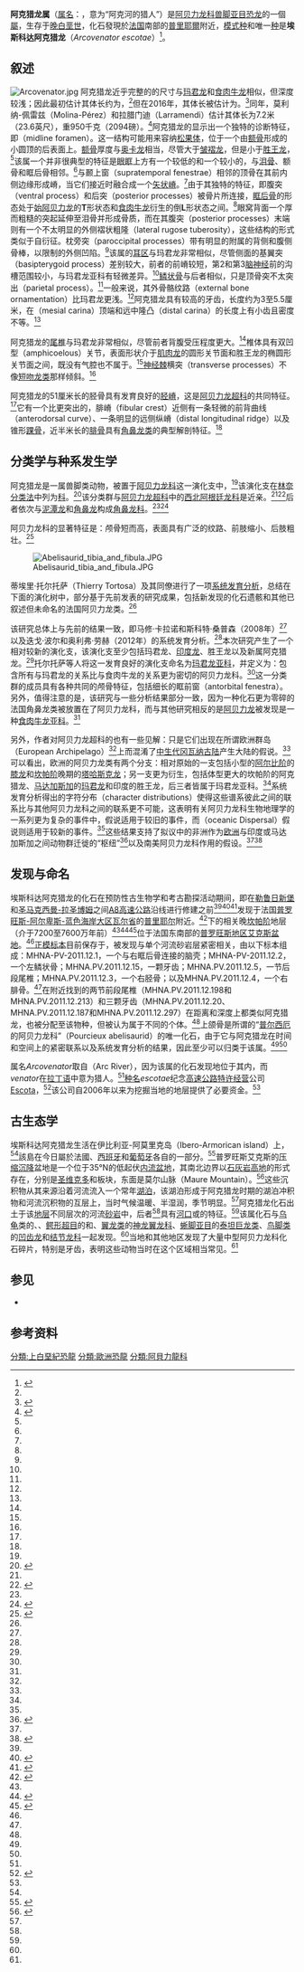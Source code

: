 {{Automatic taxobox
| fossil_range = [[白垩纪|晚白垩世]]，{{fossil range|74|earliest=76|latest=72}}
| image = Arcovenator escotae.jpg
| image_caption = 脑壳背视（MHNAix-PV 2011-12）
| taxon = Arcovenator
| display_parents=3
| authority = Tortosa ''et al.''., 2013
| type_species = '''埃斯科达阿克猎龙<br />''Arcovenator escotae'''''
| type_species_authority = Tortosa ''et al.'', 2013
}}

'''阿克猎龙属'''（[[属名|属名]]：{{lang|la|''Arcovenator''}}，意为“阿克河的猎人”）是[[阿贝力龙科|阿贝力龙科]][[兽脚亚目|兽脚亚目]][[恐龙|恐龙]]的一個[[屬|屬]]，生存于[[白垩纪|晚白垩世]]，化石發現於[[法国|法国]]南部的[[普里耶爾|普里耶爾]]附近，[[模式种|模式种]]和唯一[[种|种]]是'''埃斯科达阿克猎龙'''（''Arcovenator escotae''）<ref name="tortosa2013">{{cite journal|last=Tortosa|first=Thierry|author2=Eric Buffetaut|author3=Nicolas Vialle|author4=Yves Dutour|author5=Eric Turini|author6=Gilles Cheylan|title=A new abelisaurid dinosaur from the Late Cretaceous of southern France: Palaeobiogeographical implications|journal=Annales de Paléontologie|volume=100|year=2013|issue=In press|pages=63–86|doi=10.1016/j.annpal.2013.10.003}}</ref>。

==叙述==
[[File:Arcovenator.jpg|thumb]]
阿克猎龙近乎完整的{{link-en|脑壳|braincase}}的尺寸与[[玛君龙|玛君龙]]和[[食肉牛龙|食肉牛龙]]相似，但深度较浅；因此最初估计其体长约为{{convert|5|–|6|m|ft|abbr=on}}，<ref name="tortosa2013" />但在2016年，其体长被估计为{{convert|4.8|m|abbr=on}}。<ref>{{cite journal |last1 = Grillo | first1 = O. N. | last2 = Delcourt | first2 = R. |date = 2016 | title = Allometry and body length of abelisauroid theropods: ''Pycnonemosaurus nevesi'' is the new king | journal = Cretaceous Research | volume = 69 | pages = 71–89 | doi = 10.1016/j.cretres.2016.09.001}}</ref>同年，莫利纳-佩雷兹（Molina-Pérez）和拉腊门迪（Larramendi）估计其体长为7.2米（23.6英尺），重950千克（2094磅）。<ref>{{Cite book|title=Récords y curiosidades de los dinosaurios Terópodos y otros dinosauromorfos|last=Molina-Pérez & Larramendi|publisher=Larousse|year=2016|isbn=9780565094973|location=Barcelona, Spain|pages=256}}</ref>阿克猎龙的{{link-en|颅顶|skull roof}}显示出一个独特的诊断特征，即{{link-en|中线孔|foramen}}（midline foramen）。这一结构可能用来容纳[[松果体|松果体]]，位于一个由[[额骨|额骨]]形成的小圆顶的后表面上。[[额骨|额骨]]厚度与[[奥卡龙|奥卡龙]]相当，尽管大于[[皱褶龙|皱褶龙]]，但是小于[[胜王龙|胜王龙]]，<ref name="tortosa2013" />该属一个并非很典型的特征是[[眼眶|眼眶]]上方有一个较低的{{link-en|窝 (解剖学)|Fossa (anatomy)|窝}}和一个较小的{{link-en|窗 (解剖学)|Fenestra (anatomy)|窗}}，与[[泪骨|泪骨]]、额骨和眶后骨相邻。<ref name="tortosa2013" />与颞上窗（supratemporal fenestrae）相邻的顶骨在其前内侧边缘形成嵴，当它们接近{{link-en|顶骨隆起|parietal eminence}}时融合成一个[[矢状嵴|矢状嵴]]。<ref name="tortosa2013" />由于其独特的特征，即腹突（ventral process）和后突（posterior processes）被骨片所连接，[[眶后骨|眶后骨]]的形态处于[[始阿贝力龙|始阿贝力龙]]{{link-en|祖徵|plesiomorphic}}的'''T'''形状态和[[食肉牛龙|食肉牛龙]]衍生的倒'''L'''形状态之间。<ref name="tortosa2013" />眼窝背面一个厚而粗糙的突起延伸至泪骨并形成骨质{{link-en|眉嵴|brow ridge}}，而在其腹突（posterior processes）末端则有一个不太明显的外侧褶状粗隆（lateral rugose tuberosity），这些结构的形式类似于自衍征。枕旁突（paroccipital processes）带有明显的附属的背侧和腹侧骨棒，以限制{{link-en|枕骨大孔|foramen magnum}}的外侧凹陷。<ref name="tortosa2013" />该属的[[耳|耳区]]与玛君龙非常相似，尽管侧面的基翼突（basipterygoid process）差别较大，前者的前嵴较短，第2和第3[[脑神经|脑神经]]前的沟槽范围较小，与玛君龙亚科有轻微差异。<ref name="tortosa2013" />[[鳞状骨|鳞状骨]]与后者相似，只是顶骨突不太突出（parietal process）。<ref name="tortosa2013" />一般来说，其外骨骼纹路（external bone ornamentation）比玛君龙更浅。<ref name="tortosa2013" />阿克猎龙具有较高的牙齿，长度约为3至5.5厘米，在{{link-en|近中隆凸|mesial}}（mesial carina）顶端和远中隆凸（distal carina）的长度上有小齿且密度不等。<ref name="tortosa2013" />

阿克猎龙的[[尾|尾]][[椎骨|椎]]与玛君龙非常相似，尽管前者背腹受压程度更大。<ref name="tortosa2013" />椎体具有双凹型（amphicoelous）关节，表面形状介于[[肌肉龙|肌肉龙]]的圆形关节面和胜王龙的椭圆形关节面之间，既没有气腔也不属于{{link-en|上椎弓突-上椎弓凹关节|hyposphene-hypantrum articulation}}。<ref name="tortosa2013" />[[神经棘|神经棘]]横突（transverse processes）不像[[短吻龙类|短吻龙类]]那样倾斜。<ref name="tortosa2013" />

阿克猎龙{{link-en|纤细|Gracility}}的51厘米长的胫骨具有发育良好的[[胫嵴|胫嵴]]，这是[[阿贝力龙超科|阿贝力龙超科]]的共同特征。<ref name="tortosa2013" />它有一个比{{link-en|内侧髁|Medial condyle of tibia}}更突出的{{link-en|近外侧髁|Lateral condyle of tibia}}，腓嵴（fibular crest）近侧有一条轻微的前背曲线（anterodorsal curve）、一条明显的远侧纵嵴（distal longitudinal ridge）以及锥形[[踝|踝骨]]，近半米长的[[腓骨|腓骨]]具有[[角鼻龙类|角鼻龙类]]的典型解剖特征。<ref name="tortosa2013" />

==分类学与种系发生学==
阿克猎龙是一属兽脚类动物，被置于[[阿贝力龙科|阿贝力龙科]]这一演化支中，<ref name="tortosa2013" />该演化支在[[林奈分类法|林奈分类法]]中列为[[科|科]]。<ref name=krauseetal2007>{{cite book |last=Krause |first=David W. |author2=Sampson, Scott D. |author3=Carrano, Matthew T. |author4=O'Connor, Patrick M. |year=2007 |chapter=Overview of the history of discovery, taxonomy, phylogeny, and biogeography of ''Majungasaurus crenatissimus'' (Theropoda: Abelisauridae) from the Late Cretaceous of Madagascar |editor=Sampson, Scott D. |editor2=Krause, David W. |title=''Majungasaurus crenatissimus'' (Theropoda: Abelisauridae) from the Late Cretaceous of Madagascar |volume=27 |series=Society of Vertebrate Paleontology Memoir '''8''' |pages=1–20 |doi=10.1671/0272-4634(2007)27[1:OOTHOD]2.0.CO;2 }}</ref>该分类群与[[阿贝力龙超科|阿贝力龙超科]]中的[[西北阿根廷龙科|西北阿根廷龙科]]是近亲。<ref name="tortosa2013" /><ref name=serenoetal2004>{{cite journal |last1=Sereno |first1=Paul C. |year=2007 |title=New dinosaurs link southern landmasses in the Mid-Cretaceous |journal=Proceedings of the Royal Society B |volume=271 |issue=1546 |pages=1325–1330 |doi=10.1098/rspb.2004.2692 |pmid=15306329 |last2=Wilson |first2=JA |last3=Conrad |first3=JL |pmc=1691741}}</ref>后者依次与[[泥潭龙|泥潭龙]]和[[角鼻龙|角鼻龙]]构成[[角鼻龙科|角鼻龙科]]。<ref name="tortosa2013" /><ref name=Eoabelisaurus>{{cite journal |author1=Diego Pol  |author2=Oliver W. M. Rauhut| year = 2012 | title = A Middle Jurassic abelisaurid from Patagonia and the early diversification of theropod dinosaurs | journal = Proceedings of the Royal Society B: Biological Sciences | volume = 279 | issue = 1804 | pages = 3170–5 | doi = 10.1098/rspb.2012.0660 | pmid=22628475 | pmc=3385738}}</ref>

阿贝力龙科的显著特征是：颅骨短而高，表面具有广泛的纹路、前肢缩小、后肢粗壮。<ref name=tykoskirowe2004>{{cite book |last=Tykoski |first=Ronald B. |author2=Rowe, Timothy |year=2004 |chapter=Ceratosauria |editor=Weishampel, David B. |editor2=Dodson, Peter |editor3=Osmólska, Halszka |title=The Dinosauria |url=https://archive.org/details/dinosauriandedit00weis |edition=Second |publisher=University of California Press |location=Berkeley |pages=[https://archive.org/details/dinosauriandedit00weis/page/47 47]–70 |isbn=0-520-24209-2}}</ref>

[[File:Abelisaurid_tibia_and_fibula.JPG|thumb]]

蒂埃里·托尔托萨（Thierry Tortosa）及其同僚进行了一项[[系统发育分析|系统发育分析]]，总结在下面的演化树中，部分基于先前发表的研究成果，包括新发现的化石遗骸和其他已叙述但未命名的法国阿贝力龙类。<ref name="tortosa2013" />

{{clade| style=font-size:85%; line-height:85%
|label1=[[玛君龙亚科|玛君龙亚科]] Majungasaurinae
|1={{clade
     |1=普尔西厄的阿贝力龙科 Pourcieux abelisaurid
     |2='''阿克猎龙 ''Arcovenator'''''
     |3=[[玛君龙|玛君龙]] ''Majungasaurus''
     |4=[[印度龙|印度龙]] ''Indosaurus''
     |5=[[容哈拉龙|容哈拉龙]] ''Rahiolisaurus''
     |6=[[胜王龙|胜王龙]] ''Rajasaurus'' }} }}

该研究总体上与先前的结果一致，即马修·卡拉诺和斯科特·桑普森（2008年）<ref name="carrano2008" />以及迭戈·波尔和奥利弗·劳赫（2012年）的系统发育分析。<ref name=Eoabelisaurus />本次研究产生了一个相对较新的演化支，该演化支至少包括玛君龙、[[印度龙|印度龙]]、胜王龙以及新属阿克猎龙。<ref name="tortosa2013" />托尔托萨等人将这一发育良好的演化支命名为[[玛君龙亚科|玛君龙亚科]]，并定义为：包含所有与玛君龙的关系比与食肉牛龙的关系更为密切的阿贝力龙科。<ref name="tortosa2013" />这一分类群的成员具有各种共同的颅骨特征，包括细长的眶前窗（antorbital fenestra）。另外，值得注意的是，该研究与一些分析结果部分一致，因为一种化石更为零碎的法国角鼻龙类被放置在了阿贝力龙科，而与其他研究相反的是[[阿贝力龙|阿贝力龙]]被发现是一种[[食肉牛龙亚科|食肉牛龙亚科]]。<ref name="tortosa2013" />

另外，作者对阿贝力龙超科的{{link-en|古生物地理学|paleobiogeography}}也有一些见解：只是它们出现在所谓欧洲群岛（European Archipelago）<ref name="vecchia2006"/>上而混淆了[[中生代|中生代]][[冈瓦纳古陆|冈瓦纳古陆]]{{link-en|解体|Continental drift}}产生大陆的假说。<ref name="tortosa2013" />可以看出，欧洲的阿贝力龙类有两个分支：相对原始的一支包括小型的[[阿尔比阶|阿尔比阶]]的[[膝龙|膝龙]]和[[坎帕阶|坎帕阶]]晚期的[[塔哈斯克龙|塔哈斯克龙]]；另一支更为衍生，包括体型更大的坎帕阶的阿克猎龙、[[马达加斯加|马达加斯加]]的[[玛君龙|玛君龙]]和印度的胜王龙，后三者皆属于玛君龙亚科。<ref name="tortosa2013" />系统发育分析得出的字符分布（character distributions）使得这些谱系彼此之间的联系比与其他阿贝力龙科之间的联系更不可能，这表明有关阿贝力龙科生物地理学的一系列更为复杂的事件中，{{link-en|隔离分化|vicariance}}假说适用于较旧的事件，而{{link-en|海洋扩散|Dispersal (ecology)}}（oceanic Dispersal）假说则适用于较新的事件。<ref name="tortosa2013" />这些结果支持了拟议中的非洲作为[[欧洲|欧洲]]与印度或马达加斯加之间动物群迁徙的“枢纽”<ref>{{cite journal|last=Ezcurra|first=M.D.|author2=F.L. Agnolín|title=An abelisauroid dinosaur from the Middle Jurassic of Laurasia and its implications on theropod palaeobiogeography and evolution|journal=Proceedings of the Geologists' Association|volume=123|issue=3|pages=500–507|year=2012|doi=10.1016/j.pgeola.2011.12.003}}</ref>以及南美阿贝力龙科{{link-en|隔离分化|vicariance}}作用的假设。<ref name="tortosa2013" /><ref name="carrano2008">{{cite journal|last=Carrano|first=M.T.|author2=S.D. Sampson|title=The phylogeny of Ceratosauria (Dinosauria:Theropoda)|journal=Journal of Systematic Palaeontology|year=2008|volume=6|issue=2|pages=183–236|doi=10.1017/s1477201907002246}}</ref>

==发现与命名==
埃斯科达阿克猎龙的化石在预防性古生物学和考古勘探活动期间，即在[[勒鲁日新堡|勒鲁日新堡]]和[[圣马克西曼-拉圣博姆|圣马克西曼-拉圣博姆]]之间[[A8高速公路|A8高速公路]]沿线进行修建之前<ref name="tortosa2013" /><ref>{{cite web|title=VINCI Autoroutes | Quand l'autoroute mène aux dinosaures…|url=http://www.vinci-autoroutes.com/fr/article/quand-lautoroute-mene-aux-dinosaures|publisher=VINCI Autoroutes|access-date=2013-12-13|language=fr|date=2012-06-04}}</ref><ref>{{cite web|title=VINCI Autoroutes | L'autoroute du temps sur l'A8|url=http://www.radiovinciautoroutes.com/fr/article/lautoroute-du-temps-sur-la8|publisher=VINCI Autoroutes|language=fr|access-date=2013-12-13}}</ref>发现于法国[[普罗旺斯-阿尔卑斯-蓝色海岸大区|普罗旺斯-阿尔卑斯-蓝色海岸大区]][[瓦尔省|瓦尔省]]的[[普里耶尔|普里耶尔]]附近。<ref>{{cite web|title=Insee - COG - Fiche de la commune de Pourrières|url=http://www.insee.fr/fr/methodes/nomenclatures/cog/fichecommunale.asp?codedep=83&codecom=097|publisher=Insee|access-date=2013-12-13}}</ref>下{{link-en|阿希莱斯-鲁蒂兰特斯组|Argiles Rutilantes Formation}}的相关晚[[坎帕阶|坎帕阶]]地层（介于7200至7600万年前）<ref name="cojan2006" /><ref>{{cite book|last=Ogg|first=J.G.|author2=L.A. Hinnov|title=The Geologic Time Scale 2012|year=2012|page=810|editor=Felix M. Gradstein |editor2=James G. Ogg |editor3=Mark D. Schmitz |editor4=Gabi M. Ogg |chapter=27: Cretaceous|doi=10.1016/B978-0-444-59425-9.00027-5|isbn=9780444594259}}</ref><ref>{{cite journal|last=Thibault|first=Nicolas|author2=Dorothée Husson|author3=Rikke Harlou|author4=Silvia Gardin|author5=Bruno Galbrun|author6=Emilia Huret|author7=Fabrice Minoletti|title=Astronomical calibration of upper Campanian–Maastrichtian carbon isotope events and calcareous plankton biostratigraphy in the Indian Ocean (ODP Hole 762C): Implication for the age of the Campanian–Maastrichtian boundary|journal=Palaeogeography, Palaeoclimatology, Palaeoecology|date=2012-06-15|volume=337–338|issue=52–71|pages=52–71|doi=10.1016/j.palaeo.2012.03.027|bibcode=2012PPP...337...52T|url=https://zenodo.org/record/889471}}</ref>位于法国东南部的[[普罗旺斯地区艾克斯|普罗旺斯地区艾克斯]][[盆地|盆地]]。<ref name="tortosa2013" />[[正模标本|正模标本]]目前保存于{{link-en|埃科省普罗旺斯自然历史博物馆|Muséum d’Histoire Naturelle d’Aix-en-Provence}}，被发现与单个河流砂岩层紧密相关，由以下标本组成：MHNA-PV-2011.12.1，一个与右眶后骨连接的脑壳；MHNA-PV-2011.12.2，一个左鳞状骨；MHNA.PV.2011.12.15，一颗牙齿；MHNA.PV.2011.12.5，一节后段尾椎；MHNA.PV.2011.12.3，一个右胫骨；以及MHNA.PV.2011.12.4，一个右腓骨。<ref name="tortosa2013" />在附近找到的两节前段尾椎（MHNA.PV.2011.12.198和MHNA.PV.2011.12.213）和三颗牙齿（MHNA.PV.2011.12.20、MHNA.PV.2011.12.187和MHNA.PV.2011.12.297）在距离和深度上都类似阿克猎龙，也被分配至该物种，但被认为属于不同的个体。<ref name="tortosa2013" />上颌骨是所谓的“[[普尔西厄|普尔西厄]]的阿贝力龙科”（Pourcieux abelisaurid）的唯一化石，由于它与阿克猎龙在时间和空间上的紧密联系以及系统发育分析的结果，因此至少可以归类于该属。<ref name="tortosa2013" /><ref name="carrano2008" />

属名''Arcovenator''取自{{link-en|阿克河|Arc (Provence)}}（Arc River），因为该属的化石发现地位于其{{link-en|河流盆地|river basin}}内，而''venator''在[[拉丁语|拉丁语]]中意为猎人。<ref name="tortosa2013" />[[种名|种名]]''escotae''纪念[[高速公路|高速公路]][[特许经营|特许经营]]公司[[万喜|Escota]]，<ref>{{cite web|title=VINCI Autoroutes | Escota|url=http://www.vinci-autoroutes.com/fr/article/escota|publisher=VINCI Autoroutes|access-date=2013-12-13}}</ref>该公司自2006年以来为挖掘当地的地层提供了必要资金。<ref name="tortosa2013" />

==古生态学==
埃斯科达阿克猎龙生活在伊比利亚-阿莫里克岛（Ibero-Armorican island）上，<ref name="tortosa2013" />該島在今日屬於法國、[[西班牙|西班牙]]和[[葡萄牙|葡萄牙]]各自的一部分。<ref name="vecchia2006">{{cite journal|last=Dalla Vecchia|first=Fabio M.|title=''Telmatosaurus'' and the Other Hadrosaurids of the Cretaceous European Archipelago. An Overview|journal=Natura Nascosta|year=2006|issue=32|pages=1–55|url=http://www.museomonfalcone.it/nnonline/natnas32.pdf|access-date=2013-12-14|archive-url=https://web.archive.org/web/20130829071042/http://www.museomonfalcone.it/nnonline/natnas32.pdf|archive-date=2013-08-29}}</ref>普罗旺斯艾克斯的[[压缩|压缩]][[沉降|沉降]]盆地是一个位于{{link-en|古纬度|paleolatitude}}35°N的低起伏[[内流盆地|内流盆地]]，其南北边界以[[石灰岩|石灰岩]][[高地|高地]]的形式存在，分别是[[圣维克多|圣维克多]]和{{link-en|埃托伊勒|Massif de l'Étoile}}板块，东面是莫尔山脉（Maure Mountain）。<ref name="cojan2006">{{cite journal|last=Cojan|first=Isabelle|author2=Marie-Gabrielle Moreau|title=Correlation of Terrestrial Climatic Fluctuations With Global Signals During the Upper Cretaceous–Danian in a Compressive Setting (Provence, France)|journal=Journal of Sedimentary Research|year=2006|volume=76|issue=3|pages=589–604|doi=10.2110/jsr.2006.045|bibcode=2006JSedR..76..589C}}</ref>这些沉积物从其来源沿着河流流入一个常年[[湖泊|湖泊]]，该湖泊形成于阿克猎龙时期的湖泊冲积物和河流沉积物的互层上，当时气候温暖、半湿润，季节明显。<ref name="cojan2006" />阿克猎龙化石出土于该[[地层|地层]]不同层次的河流[[砂岩|砂岩]]中，后者<ref name="tortosa2013" />具有[[河口|河口]]或{{link-en|决口扇|Crevasse splay}}的特征。<ref name="cojan2006" />该属化石与[[乌龟|乌龟]]类的{{link-en|Foxemys}}、{{link-en|Solemys}}、[[鳄形超目|鳄形超目]]的{{link-en|宽喙鳄|Musturzabalsuchus}}和{{link-en|强壮鳄|Ischyrochampsa}}、[[翼龙类|翼龙类]]的[[神龙翼龙科|神龙翼龙科]]、[[蜥脚亚目|蜥脚亚目]]的[[泰坦巨龙类|泰坦巨龙类]]、[[鸟脚类|鸟脚类]]的[[凹齿龙|凹齿龙]]和[[结节龙科|结节龙科]]一起发现。<ref name="tortosa2013" />当地和其他地区发现了大量中型阿贝力龙科化石碎片，特别是牙齿，表明这些动物当时在这个区域相当常见。<ref name="tortosa2013" />

==参见==
* {{link-en|角鼻龙类研究历史|Timeline of ceratosaur research}}

==参考资料==
{{Reflist}}

{{Theropoda|B.|state=expanded}}
{{Taxonbar|from=Q15303586}}
{{Portalbar|生物學|恐龍}}

[[分類:上白堊紀恐龍|分類:上白堊紀恐龍]]
[[分類:歐洲恐龍|分類:歐洲恐龍]]
[[分類:阿貝力龍科|分類:阿貝力龍科]]